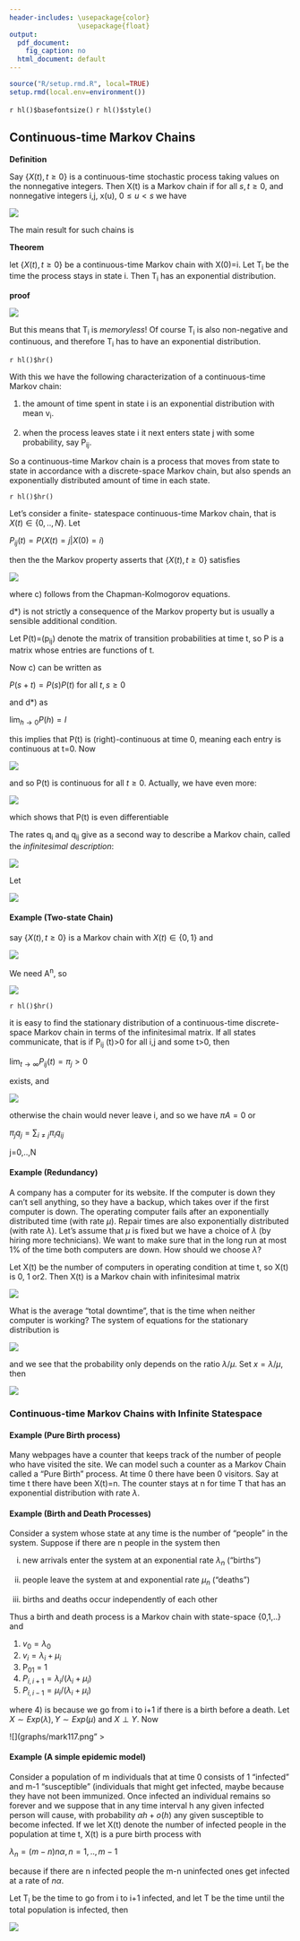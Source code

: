 ```yaml
---
header-includes: \usepackage{color}
                 \usepackage{float}
output:
  pdf_document:
    fig_caption: no
  html_document: default
---
```


```r
source("R/setup.rmd.R", local=TRUE)
setup.rmd(local.env=environment())
```
`r hl()$basefontsize()`
`r hl()$style()`

## Continuous-time Markov Chains

**Definition**

Say $\{X(t), t \ge 0\}$ is a continuous-time stochastic process taking values on the nonnegative integers. Then X(t) is a Markov chain if for all $s,t \ge 0$, and nonnegative integers i,j, x(u), $0 \le u<s$ we have

![](graphs/mark116.png)

The main result for such chains is

**Theorem**

let $\{X(t),t \ge 0\}$ be a continuous-time Markov chain with X(0)=i. Let T~i~  be the time the process stays in state i. Then 
T~i~  has an exponential distribution.

**proof** 

![](graphs/mark512.png)
  
But this means that T~i~  is *memoryless*! Of course T~i~  is also non-negative and continuous, and therefore T~i~  has to have an exponential distribution.

`r hl()$hr()`

With this we have the following characterization of a continuous-time Markov chain:
  
1.  the amount of time spent in state i is an exponential distribution with mean v~i~.

2.  when the process leaves state i it next enters state j with some probability, say P~ij~.

So a continuous-time Markov chain is a process that moves from state to state in accordance with a discrete-space Markov chain, but also spends an exponentially distributed amount of time in each state.

`r hl()$hr()`

Let's  consider a finite- statespace continuous-time Markov chain, that is $X(t)\in \{0,..,N\}$. Let 

$P_{ij} (t) = P(X(t)=j|X(0)=i)$

then the the Markov property asserts that $\{X(t),t \ge 0\}$ satisfies

![](graphs/mark51.png)
  
where c) follows from the Chapman-Kolmogorov equations. 

d*) is not strictly a consequence of the Markov property but is usually a sensible additional condition.

Let P(t)=(p~ij~) denote the matrix of transition probabilities at time t, so P is a matrix whose entries are functions of t.

Now c) can be written as 

$P(s+t)=P(s)P(t)\text{ for all } t,s \ge 0$ 

and d*) as 

$\lim_{h\rightarrow 0} P(h)=I$
  
this implies that P(t) is (right)-continuous at time 0, meaning each entry is continuous at t=0. Now

![](graphs/mark52.png)

and so P(t) is continuous for all $t \ge 0$. Actually, we have even more:

![](graphs/mark53.png)

which shows that P(t) is even differentiable

The rates q~i~  and q~ij~  give as a second way to describe a Markov chain, called the *infinitesimal description*:

![](graphs/mark54.png)

Let

![](graphs/mark55.png)

#### **Example (Two-state Chain)**

say $\{X(t), t \ge 0\}$ is a Markov chain with $X(t) \in \{0,1\}$ and

![](graphs/mark56.png)

We need A^n^, so

![](graphs/mark57.png) 

`r hl()$hr()`

it is easy to find the stationary distribution of a continuous-time discrete-space Markov chain in terms of the infinitesimal matrix. If all states communicate, that is if P~ij~ (t)>0 for all i,j and some t>0, then 

$\lim_{t\rightarrow \infty} P_{ij} (t) = \pi_j >0$

exists, and

![](graphs/mark58.png)

otherwise the chain would never leave i, and so we have $\pi A=0$ or

$\pi_j q_j = \sum_{i \ne j} \pi_i q_{ij}$ 

j=0,..,N

#### **Example (Redundancy)**

A company has a computer for its website. If the computer is down they can't sell anything, so they have a backup, which takes over if the first computer is down. The operating computer fails after an exponentially distributed time (with rate $\mu$). Repair times are also exponentially distributed (with rate $\lambda$). Let's assume that $\mu$ is fixed but we have a choice of $\lambda$ (by hiring more technicians). We want to make sure that in the long run at most 1\% of the time both computers are down. How should we choose $\lambda$?

Let X(t) be the number of computers in operating condition at time t, so X(t) is 0, 1 or2. Then X(t) is a Markov chain with infinitesimal matrix

![](graphs/mark59.png)

What is the average "total downtime", that is the time when neither computer is working? The system of equations for the stationary distribution is

![](graphs/mark510.png)

and we see that the probability only depends on the ratio $\lambda/\mu$. Set $x=\lambda/\mu$, then

![](graphs/mark511.png)

### Continuous-time Markov Chains with Infinite Statespace

#### **Example (Pure Birth process)**

Many webpages have a counter that keeps track of the number of people who have visited the site. We can model such a counter as a Markov Chain called a "Pure Birth" process. At time 0 there have been 0 visitors. Say at time t there have been X(t)=n. The counter stays at n for time T that has an exponential distribution with rate $\lambda$.

#### **Example (Birth and Death Processes)**
  
Consider a system whose state at any time is the number of "people" in the system. Suppose if there are n people in the system then

(i) new arrivals enter the system at an exponential rate $\lambda_n$  ("births") 

(ii) people leave the system at and exponential rate $\mu_n$  ("deaths")

(ii) births and deaths occur independently of each other

Thus a birth and death process is a Markov chain with state-space \{0,1,..\} and 

1.  $v_0  = \lambda_0$   
2.  $v_i  = \lambda_i  + \mu_i$   
3.  P~01~  = 1  
4.  $P_{i,i+1}  = \lambda_i /(\lambda_i  + \mu_i )$  
5.  $P_{i,i-1}  = \mu_i /(\lambda_i  + \mu_i )$

where 4) is because we go from i to i+1 if there is a birth before a death. Let $X \sim Exp(\lambda), Y \sim Exp(\mu)$ and
$X \perp Y$. Now

![](graphs/mark117.png" >

#### **Example (A simple epidemic model)**

Consider a population of m individuals that at time 0 consists of 1 "infected" and m-1 "susceptible" (individuals that might get infected, maybe because they have not been immunized. Once infected an individual remains so forever and we suppose that in any time interval h any given infected person will cause, with probability $\alpha h+o(h)$ any given susceptible to become infected. If we let X(t) denote the number of infected people in the population at time t, X(t) is a pure birth process with

$\lambda_n =(m-n)n \alpha, n=1,..,m-1$

because if there are n infected people the m-n uninfected ones get infected at a rate of $n \alpha$.

Let T~i~  be the time to go from i to i+1 infected, and let T be the time until the total population is infected, then 

![](graphs/mark125.png)